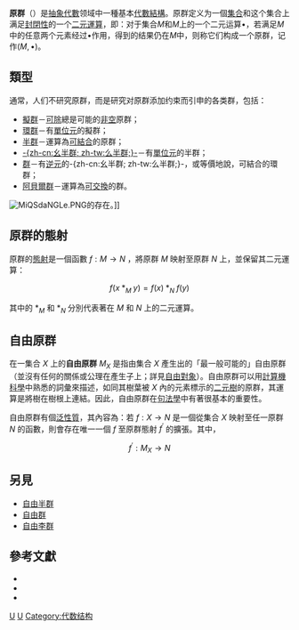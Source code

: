 '''原群'''（{{Lang-en|Magma}}）是[[抽象代數|抽象代數]]领域中一種基本[[代數結構|代數結構]]。原群定义为一個[[集合_(数学)|集合]]和这个集合上满足[[閉包_(數學)|封閉性]]的一个[[二元運算|二元運算]]，即：对于集合<math>M</math>和<math>M</math>上的一个二元运算<math>\bullet</math>，若满足<math>M</math>中的任意两个元素经过<math>\bullet</math>作用，得到的结果仍在<math>M</math>中，则称它们构成一个原群，记作<math>(M,\bullet)</math>。

==類型==
{{Group-like structures}}
通常，人们不研究原群，而是研究对原群添加约束而引申的各类群，包括：
* [[擬群|擬群]]－[[可除|可除]]總是可能的[[空集|非空]]原群；
* [[環群|環群]]－有[[單位元|單位元]]的擬群；
* [[半群|半群]]－運算為[[結合律|可結合]]的原群；
* [[么半群|-{zh-cn:幺半群; zh-tw:么半群;}-]]－有[[單位元|單位元]]的半群；
* [[群|群]]－有[[逆元|逆元]]的-{zh-cn:幺半群; zh-tw:么半群;}-，或等價地說，可結合的環群；
* [[阿貝爾群|阿貝爾群]]－運算為[[交換律|可交換]]的群。

[[File:MiQSdaNGLe.PNG|thumb]]的存在。]]

{{clear}}

==原群的態射==
原群的[[態射|態射]]是一個函數 <math>f:M\to N</math> ，將原群 ''M'' 映射至原群 ''N'' 上，並保留其二元運算：

:<math>f(x \; *_M \;y) = f(x) \; *_N\; f(y)</math>

其中的 <math>*_M</math> 和 <math>*_N</math> 分別代表著在 ''M'' 和 ''N'' 上的二元運算。

==自由原群==

在一集合 ''X'' 上的'''自由原群''' <math>M_X</math> 是指由集合 ''X'' 產生出的「最一般可能的」自由原群（並沒有任何的關係或公理在產生子上；詳見[[自由對象|自由對象]]）。自由原群可以用[[計算機科學|計算機科學]]中熟悉的詞彙來描述，如同其樹葉被 ''X'' 內的元素標示的[[二元樹|二元樹]]的原群，其運算是將樹在樹根上連結。因此，自由原群在[[句法學|句法學]]中有著很基本的重要性。

自由原群有個[[泛性質|泛性質]]，其內容為：若 <math>f:X\to N</math> 是一個從集合 ''X'' 映射至任一原群 ''N'' 的函數，則會存在唯一一個 <math>f</math> 至原群態射 <math>f^\prime</math> 的擴張。其中，

:<math>f^\prime:M_X \to N</math> 

==另見==
*[[自由半群|自由半群]]
*[[自由群|自由群]]
*[[自由李群|自由李群]]

==參考文獻==
<references />
* {{springer|id=m/m110040|author=M. Hazewinkel|title=Magma}}
* {{springer|id=f/f110190|author=M. Hazewinkel|title=Free magma}}
* {{mathworld|urlname=Groupoid|title=Groupoid}}

[[Category:二元运算|U]]
[[Category:非结合代数|U]]
[[Category:代数结构|Category:代数结构]]